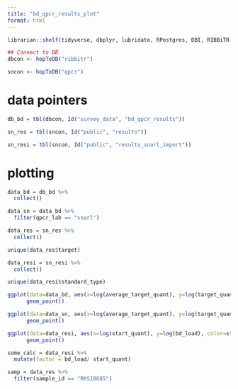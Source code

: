 ```yaml
---
title: "bd_qpcr_results_plot"
format: html
---
```


```r
librarian::shelf(tidyverse, dbplyr, lubridate, RPostgres, DBI, RIBBiTR-BII/ribbitrrr, ggplot2)

## Connect to DB
dbcon <- hopToDB("ribbitr")

sncon <- hopToDB("qpcr")
```

# data pointers
```r
db_bd = tbl(dbcon, Id("survey_data", "bd_qpcr_results"))

sn_res = tbl(sncon, Id("public", "results"))

sn_resi = tbl(sncon, Id("public", "results_snarl_import"))
```

# plotting
```r
data_bd = db_bd %>%
  collect()

data_sn = data_bd %>%
  filter(qpcr_lab == "snarl")

data_res = sn_res %>%
  collect()

unique(data_res$target)

data_resi = sn_resi %>%
  collect()

unique(data_resi$standard_type)

ggplot(data=data_bd, aes(x=log(average_target_quant), y=log(target_quant_per_swab), color=standard_target_type)) +
      geom_point()

ggplot(data=data_sn, aes(x=log(average_target_quant), y=log(target_quant_per_swab), color=standard_target_type)) +
      geom_point()

ggplot(data=data_resi, aes(x=log(start_quant), y=log(bd_load), color=standard_type)) +
      geom_point()

some_calc = data_resi %>%
  mutate(factor = bd_load/ start_quant)

samp = data_res %>%
  filter(sample_id == "RKS18685")

```